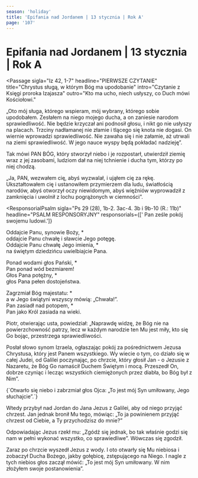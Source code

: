 ```yaml
---
season: 'holiday'
title: 'Epifania nad Jordanem | 13 stycznia | Rok A'
page: '107'
---
```


# Epifania nad Jordanem | 13 stycznia | Rok A

<Passage
  sigla="Iz 42, 1-7"
  headline="PIERWSZE CZYTANIE"
  title="Chrystus sługą, w którym Bóg ma upodobanie"
  intro="Czytanie z Księgi proroka Izajasza"
  outro="Kto ma ucho, niech usłyszy, co Duch mówi Kościołowi."
>
  <p>„Oto mój sługa, którego wspieram, mój wybrany, którego sobie upodobałem. Zesłałem na niego mojego ducha, a on zaniesie narodom sprawiedliwość. Nie będzie krzyczał ani podnosił głosu, i nikt go nie usłyszy na placach. Trzciny nadłamanej nie złamie i tlącego się knota nie dogasi. On wiernie wprowadzi sprawiedliwość. Nie zawaha się i nie załamie, aż utrwali na ziemi sprawiedliwość. W jego nauce wyspy będą pokładać nadzieję”.</p>
  <p>Tak mówi PAN BÓG, który stworzył niebo i je rozpostarł, utwierdził ziemię wraz z jej zasobami, ludziom dał na niej tchnienie i ducha tym, którzy po niej chodzą.</p>
  <p>„Ja, PAN, wezwałem cię, abyś wyzwalał, i ująłem cię za rękę. Ukształtowałem cię i ustanowiłem przymierzem dla ludu, światłością narodów, abyś otworzył oczy niewidomym, abyś więźniów wyprowadził z zamknięcia i uwolnił z lochu pogrążonych w ciemności”.</p>
</Passage>

<ResponsorialPsalm
  sigla="Ps 29 (28), 1b-2. 3ac-4. 3b i 9b-10 (R.: 11b)"
  headline="PSALM RESPONSORYJNY"
  responsorials={[' Pan ześle pokój swojemu ludowi.']}
>
  <p>Oddajcie Panu, synowie Boży, *<br/>oddajcie Panu chwałę i sławcie Jego potęgę.<br/>Oddajcie Panu chwałę Jego imienia, *<br/>na świętym dziedzińcu uwielbiajcie Pana.</p>
  <p>Ponad wodami głos Pański, *<br/>Pan ponad wód bezmiarem!<br/>Głos Pana potężny, *<br/>głos Pana pełen dostojeństwa.</p>
  <p>Zagrzmiał Bóg majestatu: *<br/>a w Jego świątyni wszyscy mówią: „Chwała!”.<br/>Pan zasiadł nad potopem, *<br/>Pan jako Król zasiada na wieki.</p>
</ResponsorialPsalm>
<Passage
  sigla="Dz 10, 34-38"
  headline="DRUGIE CZYTANIE"
  title="Jezus został namaszczony Duchem Świętym"
  intro="Czytanie z Dziejów Apostolskich"
  outro="Kto ma ucho, niech usłyszy, co Duch mówi Kościołowi."
>
  <p>Piotr, otwierając usta, powiedział: „Naprawdę widzę, że Bóg nie na powierzchowność patrzy, lecz w każdym narodzie ten Mu jest miły, kto się Go bojąc, przestrzega sprawiedliwości.</p>
  <p>Posłał słowo synom Izraela, ogłaszając pokój za pośrednictwem Jezusa Chrystusa, który jest Panem wszystkiego. Wy wiecie o tym, co działo się w całej Judei, od Galilei poczynając, po chrzcie, który głosił Jan - o Jezusie z Nazaretu, że Bóg Go namaścił Duchem Świętym i mocą. Przeszedł On, dobrze czyniąc i lecząc wszystkich ciemiężonych przez diabła, bo Bóg był z Nim”.</p>
</Passage>
<Passage
  sigla="Por. Mk 9, 6"
  headline="AKLAMACJA"
  acclamation="Aklamacja: Alleluja, alleluja, alleluja."
>
  {`Otwarło się niebo i zabrzmiał głos Ojca:
„To jest mój Syn umiłowany, Jego słuchajcie”.`}
</Passage>
<Passage
  sigla="Mt 3, 13-17"
  headline="EWANGELIA"
  title="Chrzest Jezusa"
  intro=" Słowa Ewangelii według świętego Mateusza"
  outro="Oto słowo Pańskie"
>
  <p>Wtedy przybył nad Jordan do Jana Jezus z Galilei, aby od niego przyjąć chrzest. Jan jednak bronił Mu tego, mówiąc: „To ja powinienem przyjąć chrzest od Ciebie, a Ty przychodzisz do mnie?”</p>
  <p>Odpowiadając Jezus rzekł mu: „Zgódź się jednak, bo tak właśnie godzi się nam w pełni wykonać wszystko, co sprawiedliwe”. Wówczas się zgodził.</p>
  <p>Zaraz po chrzcie wyszedł Jezus z wody. I oto otwarły się Mu niebiosa i zobaczył Ducha Bożego, jakby gołębicę, zstępującego na Niego. I nagle z tych niebios głos zaczął mówić: „To jest mój Syn umiłowany. W nim złożyłem swoje postanowienia”.</p>
</Passage>
